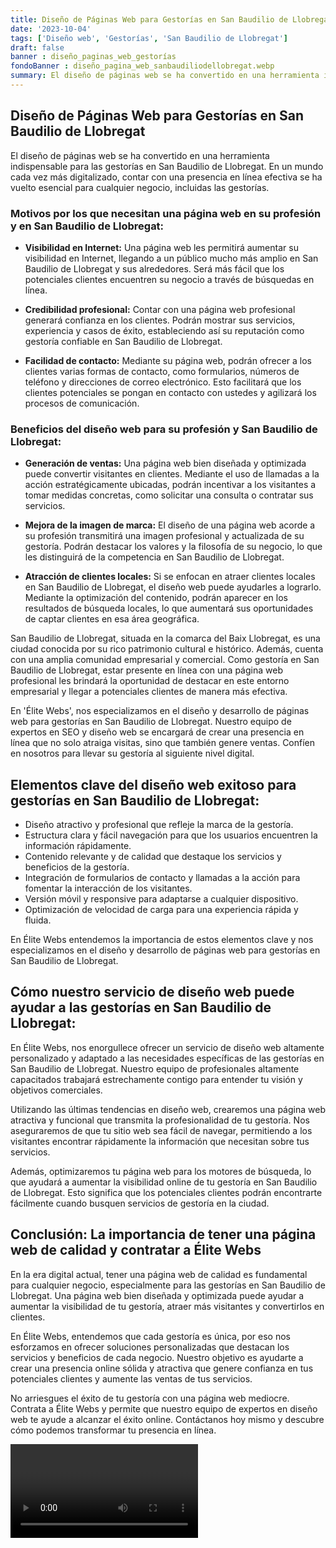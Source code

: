 ```yaml
---
title: Diseño de Páginas Web para Gestorías en San Baudilio de Llobregat
date: '2023-10-04'
tags: ['Diseño web', 'Gestorías', 'San Baudilio de Llobregat']
draft: false
banner : diseño_paginas_web_gestorías
fondoBanner : diseño_pagina_web_sanbaudiliodellobregat.webp
summary: El diseño de páginas web se ha convertido en una herramienta indispensable para las gestorías en San Baudilio de Llobregat. En un mundo cada vez más digitalizado, contar con una presencia en línea efectiva se ha vuelto esencial para cualquier negocio, incluidas las gestorías. 
---
```


## Diseño de Páginas Web para Gestorías en San Baudilio de Llobregat

El diseño de páginas web se ha convertido en una herramienta indispensable para las gestorías en San Baudilio de Llobregat. En un mundo cada vez más digitalizado, contar con una presencia en línea efectiva se ha vuelto esencial para cualquier negocio, incluidas las gestorías. 

### Motivos por los que necesitan una página web en su profesión y en San Baudilio de Llobregat:

- **Visibilidad en Internet:** Una página web les permitirá aumentar su visibilidad en Internet, llegando a un público mucho más amplio en San Baudilio de Llobregat y sus alrededores. Será más fácil que los potenciales clientes encuentren su negocio a través de búsquedas en línea.

- **Credibilidad profesional:** Contar con una página web profesional generará confianza en los clientes. Podrán mostrar sus servicios, experiencia y casos de éxito, estableciendo así su reputación como gestoría confiable en San Baudilio de Llobregat.

- **Facilidad de contacto:** Mediante su página web, podrán ofrecer a los clientes varias formas de contacto, como formularios, números de teléfono y direcciones de correo electrónico. Esto facilitará que los clientes potenciales se pongan en contacto con ustedes y agilizará los procesos de comunicación.

### Beneficios del diseño web para su profesión y San Baudilio de Llobregat:

- **Generación de ventas:** Una página web bien diseñada y optimizada puede convertir visitantes en clientes. Mediante el uso de llamadas a la acción estratégicamente ubicadas, podrán incentivar a los visitantes a tomar medidas concretas, como solicitar una consulta o contratar sus servicios.

- **Mejora de la imagen de marca:** El diseño de una página web acorde a su profesión transmitirá una imagen profesional y actualizada de su gestoría. Podrán destacar los valores y la filosofía de su negocio, lo que les distinguirá de la competencia en San Baudilio de Llobregat.

- **Atracción de clientes locales:** Si se enfocan en atraer clientes locales en San Baudilio de Llobregat, el diseño web puede ayudarles a lograrlo. Mediante la optimización del contenido, podrán aparecer en los resultados de búsqueda locales, lo que aumentará sus oportunidades de captar clientes en esa área geográfica.

San Baudilio de Llobregat, situada en la comarca del Baix Llobregat, es una ciudad conocida por su rico patrimonio cultural e histórico. Además, cuenta con una amplia comunidad empresarial y comercial. Como gestoría en San Baudilio de Llobregat, estar presente en línea con una página web profesional les brindará la oportunidad de destacar en este entorno empresarial y llegar a potenciales clientes de manera más efectiva.

En 'Élite Webs', nos especializamos en el diseño y desarrollo de páginas web para gestorías en San Baudilio de Llobregat. Nuestro equipo de expertos en SEO y diseño web se encargará de crear una presencia en línea que no solo atraiga visitas, sino que también genere ventas. Confíen en nosotros para llevar su gestoría al siguiente nivel digital.

<GifSeo />

<Cta />

## Elementos clave del diseño web exitoso para gestorías en San Baudilio de Llobregat:

- Diseño atractivo y profesional que refleje la marca de la gestoría.
- Estructura clara y fácil navegación para que los usuarios encuentren la información rápidamente.
- Contenido relevante y de calidad que destaque los servicios y beneficios de la gestoría.
- Integración de formularios de contacto y llamadas a la acción para fomentar la interacción de los visitantes.
- Versión móvil y responsive para adaptarse a cualquier dispositivo.
- Optimización de velocidad de carga para una experiencia rápida y fluida.

En Élite Webs entendemos la importancia de estos elementos clave y nos especializamos en el diseño y desarrollo de páginas web para gestorías en San Baudilio de Llobregat.

## Cómo nuestro servicio de diseño web puede ayudar a las gestorías en San Baudilio de Llobregat:

En Élite Webs, nos enorgullece ofrecer un servicio de diseño web altamente personalizado y adaptado a las necesidades específicas de las gestorías en San Baudilio de Llobregat. Nuestro equipo de profesionales altamente capacitados trabajará estrechamente contigo para entender tu visión y objetivos comerciales.

Utilizando las últimas tendencias en diseño web, crearemos una página web atractiva y funcional que transmita la profesionalidad de tu gestoría. Nos aseguraremos de que tu sitio web sea fácil de navegar, permitiendo a los visitantes encontrar rápidamente la información que necesitan sobre tus servicios.

Además, optimizaremos tu página web para los motores de búsqueda, lo que ayudará a aumentar la visibilidad online de tu gestoría en San Baudilio de Llobregat. Esto significa que los potenciales clientes podrán encontrarte fácilmente cuando busquen servicios de gestoría en la ciudad.

## Conclusión: La importancia de tener una página web de calidad y contratar a Élite Webs

En la era digital actual, tener una página web de calidad es fundamental para cualquier negocio, especialmente para las gestorías en San Baudilio de Llobregat. Una página web bien diseñada y optimizada puede ayudar a aumentar la visibilidad de tu gestoría, atraer más visitantes y convertirlos en clientes.

En Élite Webs, entendemos que cada gestoría es única, por eso nos esforzamos en ofrecer soluciones personalizadas que destacan los servicios y beneficios de cada negocio. Nuestro objetivo es ayudarte a crear una presencia online sólida y atractiva que genere confianza en tus potenciales clientes y aumente las ventas de tus servicios.

No arriesgues el éxito de tu gestoría con una página web mediocre. Contrata a Élite Webs y permite que nuestro equipo de expertos en diseño web te ayude a alcanzar el éxito online. Contáctanos hoy mismo y descubre cómo podemos transformar tu presencia en línea.

<Video />

<CtaBot job='Gestorías' city='San Baudilio de Llobregat'/>

<Gmaps query='San Baudilio de Llobregat+españa+maps' />